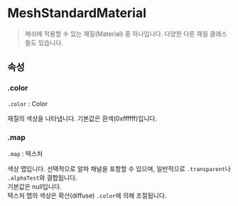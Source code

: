 # MeshStandardMaterial

> 메쉬에 적용할 수 있는 재질(Material) 중 하나입니다. 다양한 다른 재질 클래스들도 있습니다.

## 속성

### .color

`.color` : Color

재질의 색상을 나타냅니다. 기본값은 흰색(0xffffff)입니다.

### .map

`.map` : 텍스처

색상 맵입니다. 선택적으로 알파 채널을 포함할 수 있으며, 일반적으로 `.transparent`나 `.alphaTest`와 결합됩니다.  
기본값은 null입니다.  
텍스처 맵의 색상은 확산(diffuse) `.color`에 의해 조절됩니다.
